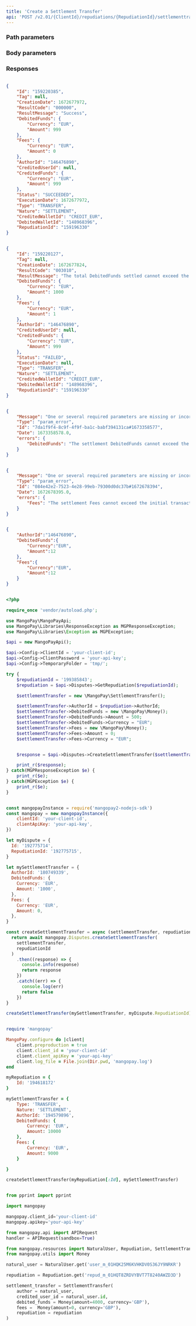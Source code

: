 ```yaml
---
title: 'Create a Settlement Transfer'  
api: 'POST /v2.01/{ClientId}/repudiations/{RepudiationId}/settlementtransfer'  
---
```


  

### Path parameters  

<RepudiationId />  

### Body parameters  

<AuthorId />  

<DebitedFunds5 />  

<Fees4 />  

### Responses  

<AccordionGroup><Accordion title="200 - ">  

<IdResponse />  

<TagResponse />  

<CreationDateResponse />  

<ResultCodeResponse />  

<ResultMessageResponse />  

<DebitedFunds6Response />  

<Fees5Response />  

<AuthorIdResponse />  

<CreditedUserIdResponse />  

<CreditedFunds5Response />  

<Status2Response />  

<ExecutionDateResponse />  

<TypeResponse />  

<NatureResponse />  

<CreditedWalletId2Response />  

<DebitedWalletIdResponse />  

<RepudiationIdResponse /></Accordion><Accordion title="200 - Failed">  

<IdResponse />  

<TagResponse />  

<CreationDateResponse />  

<ResultCodeResponse />  

<ResultMessageResponse />  

<DebitedFunds6Response />  

<Fees5Response />  

<AuthorIdResponse />  

<CreditedUserIdResponse />  

<CreditedFunds5Response />  

<Status2Response />  

<ExecutionDateResponse />  

<TypeResponse />  

<NatureResponse />  

<CreditedWalletIdResponse />  

<DebitedWalletIdResponse />  

<RepudiationIdResponse /></Accordion><Accordion title="400 - Settlement DebitedFunds exceed the initial transaction DebitedFunds"></Accordion><Accordion title="400 - Settlement Fees exceed the initial transaction Fees"></Accordion></AccordionGroup>  

<ResponseExample>  

```json 200 -   

{
    "Id": "159220385",
    "Tag": null,
    "CreationDate": 1672677972,
    "ResultCode": "000000",
    "ResultMessage": "Success",
    "DebitedFunds": {
        "Currency": "EUR",
        "Amount": 999
    },
    "Fees": {
        "Currency": "EUR",
        "Amount": 0
    },
    "AuthorId": "146476890",
    "CreditedUserId": null,
    "CreditedFunds": {
        "Currency": "EUR",
        "Amount": 999
    },
    "Status": "SUCCEEDED",
    "ExecutionDate": 1672677972,
    "Type": "TRANSFER",
    "Nature": "SETTLEMENT",
    "CreditedWalletId": "CREDIT_EUR",
    "DebitedWalletId": "148968396",
    "RepudiationId": "159196330"
}  

 ```  

```json 200 - Failed  

{
    "Id": "159220127",
    "Tag": null,
    "CreationDate": 1672677824,
    "ResultCode": "003010",
    "ResultMessage": "The total DebitedFunds settled cannot exceed the initial transaction DebitedFunds available for settlement",
    "DebitedFunds": {
        "Currency": "EUR",
        "Amount": 1000
    },
    "Fees": {
        "Currency": "EUR",
        "Amount": 1
    },
    "AuthorId": "146476890",
    "CreditedUserId": null,
    "CreditedFunds": {
        "Currency": "EUR",
        "Amount": 999
    },
    "Status": "FAILED",
    "ExecutionDate": null,
    "Type": "TRANSFER",
    "Nature": "SETTLEMENT",
    "CreditedWalletId": "CREDIT_EUR",
    "DebitedWalletId": "148968396",
    "RepudiationId": "159196330"
}  

 ```  

```json 400 - Settlement DebitedFunds exceed the initial transaction DebitedFunds  

{
    "Message": "One or several required parameters are missing or incorrect. An incorrect resource ID also raises this kind of error.",
    "Type": "param_error",
    "Id": "7da1f9f4-8c9f-4f9f-ba1c-babf394131ca#1673358577",
    "Date": 1673358578.0,
    "errors": {
        "DebitedFunds": "The settlement DebitedFunds cannot exceed the initial transaction DebitedFunds"
    }
}  

 ```  

```json 400 - Settlement Fees exceed the initial transaction Fees  

{
    "Message": "One or several required parameters are missing or incorrect. An incorrect resource ID also raises this kind of error.",
    "Type": "param_error",
    "Id": "084e42e2-7523-4e28-99eb-79300d0dc37b#1672678394",
    "Date": 1672678395.0,
    "errors": {
        "Fees": "The settlement Fees cannot exceed the initial transaction Fees"
    }
}  

 ```  

</ResponseExample>  

<RequestExample>  
  
```json REST  

{
    "AuthorId":"146476890",
    "DebitedFunds":{
        "Currency":"EUR",
        "Amount":12
    },
    "Fees":{
        "Currency":"EUR",
        "Amount":12
    }
}  
```  

  
```php PHP  

<?php 

require_once 'vendor/autoload.php';

use MangoPay\MangoPayApi;
use MangoPay\Libraries\ResponseException as MGPResponseException;
use MangoPay\Libraries\Exception as MGPException;

$api = new MangoPayApi();

$api->Config->ClientId = 'your-client-id';
$api->Config->ClientPassword = 'your-api-key';
$api->Config->TemporaryFolder = 'tmp/';

try {
    $repudiationId = '199385843';
    $repudiation = $api->Disputes->GetRepudiation($repudiationId);

    $settlementTransfer = new \MangoPay\SettlementTransfer();

    $settlementTransfer->AuthorId = $repudiation->AuthorId;
    $settlementTransfer->DebitedFunds = new \MangoPay\Money();
    $settlementTransfer->DebitedFunds->Amount = 500;
    $settlementTransfer->DebitedFunds->Currency = "EUR";
    $settlementTransfer->Fees = new \MangoPay\Money();
    $settlementTransfer->Fees->Amount = 0;
    $settlementTransfer->Fees->Currency = "EUR";


    $response = $api->Disputes->CreateSettlementTransfer($settlementTransfer, $repudiationId);

    print_r($response);
} catch(MGPResponseException $e) {
    print_r($e);
} catch(MGPException $e) {
    print_r($e);
}  
```  

  
```javascript NodeJS  

const mangopayInstance = require('mangopay2-nodejs-sdk')
const mangopay = new mangopayInstance({
    clientId: 'your-client-id',
    clientApiKey: 'your-api-key',
})

let myDispute = {
  Id: '192775714',
  RepudiationId: '192775715',
}

let mySettlementTransfer = {
  AuthorId: '180749339',
  DebitedFunds: {
    Currency: 'EUR',
    Amount: '1000',
  },
  Fees: {
    Currency: 'EUR',
    Amount: 0,
  },
}

const createSettlementTransfer = async (settlementTransfer, repudiationId) => {
  return await mangopay.Disputes.createSettlementTransfer(
    settlementTransfer,
    repudiationId
  )
    .then((response) => {
      console.info(response)
      return response
    })
    .catch((err) => {
      console.log(err)
      return false
    })
}

createSettlementTransfer(mySettlementTransfer, myDispute.RepudiationId)  
```  

  
```ruby Ruby  

require 'mangopay'

MangoPay.configure do |client|
    client.preproduction = true
    client.client_id = 'your-client-id'
    client.client_apiKey = 'your-api-key'
    client.log_file = File.join(Dir.pwd, 'mangopay.log')
end

myRepudiation = {
    Id: '194618172'
}

mySettlementTransfer = {
    Type: 'TRANSFER',
    Nature: 'SETTLEMENT',
    AuthorId: '194579896',
    DebitedFunds: {
        Currency: 'EUR',
        Amount: 10000
    },
    Fees: {
        Currency: 'EUR',
        Amount: 9000
    }

}

createSettlementTransfer(myRepudiation[:Id], mySettlementTransfer)  
```  

  
```python Python  

from pprint import pprint

import mangopay

mangopay.client_id='your-client-id'
mangopay.apikey='your-api-key'

from mangopay.api import APIRequest
handler = APIRequest(sandbox=True)

from mangopay.resources import NaturalUser, Repudiation, SettlementTransfer
from mangopay.utils import Money

natural_user = NaturalUser.get('user_m_01HQK25M6KVHKDV0S36JY9NRKR')

repudiation = Repudiation.get('repud_m_01HQT8ZRDVYBVT7T8240AWZD3D')

settlement_transfer = SettlementTransfer(
    author = natural_user,
    credited_user_id = natural_user.id,
    debited_funds = Money(amount=4000, currency='GBP'),
    fees =  Money(amount=0, currency='GBP'),
    repudiation = repudiation
)  
```  

  
</RequestExample>